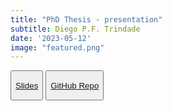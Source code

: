 ```yaml
---
title: "PhD Thesis - presentation"
subtitle: Diego P.F. Trindade
date: '2023-05-12'
image: "featured.png"
---
```


::: {style="text-align: left"} 

<button type="button" class="btn btn-outline-success">

<a href="https://diegotrindade.github.io/thesis_presentation/#/title-slide">Slides</a>

</button>

<button type="button" class="btn btn-outline-success">

<a href="https://github.com/diegotrindade/thesis_presentation">GitHub Repo</a>

</button>

:::
